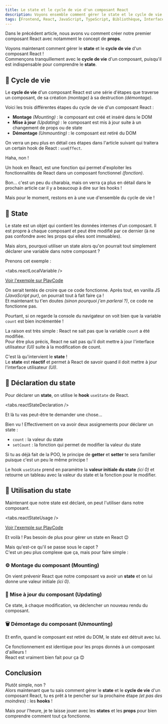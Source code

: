 ```yaml
---
title: Le state et le cycle de vie d'un composant React
description: Voyons ensemble comment gérer le state et le cycle de vie d'un composant React !
tags: [Frontend, React, JavaScript, TypeScript, Bibliothèque, Interface utilisateur (UI)]
---
```



Dans le précédent article, nous avons vu comment créer notre premier composant React avec notamment le concept de **props**.

Voyons maintenant comment gérer le **state** et le **cycle de vie** d'un composant React !  
Commençons tranquillement avec le **cycle de vie** d'un composant, puisqu'il est indispensable pour comprendre le **state**.

## 🔄 Cycle de vie

Le **cycle de vie** d'un composant React est une série d'étapes que traverse un composant, de sa création _(montage)_ à sa destruction _(démontage)_.

Voici les trois différentes étapes du cycle de vie d'un composant React :

- **Montage** _(Mounting)_ : le composant est créé et inséré dans le DOM
- **Mise à jour** _(Updating)_ : le composant est mis à jour suite à un changement de props ou de state
- **Démontage** _(Unmounting)_ : le composant est retiré du DOM

On verra un peu plus en détail ces étapes dans l'article suivant qui traitera un certain hook de React : `useEffect`.

<Callout type="question" title="Hook, comme le capitaine ? 🦜🏴‍☠️">
  Haha, non !

  Un hook en React, est une fonction qui permet d'exploiter les fonctionnalités de React dans un composant fonctionnel _(fonction)_.

  Bon... c'est un peu du charabia, mais on verra ça plus en détail dans le prochain article car il y a beaucoup à dire sur les hooks !
</Callout>

Mais pour le moment, restons en à une vue d'ensemble du cycle de vie !

## 🧠 State

Le state est un objet qui contient les données internes d'un composant.
Il est propre à chaque composant et peut être modifié par ce dernier (à ne pas confondre avec les props qui elles sont immuables).

Mais alors, pourquoi utiliser un state alors qu'on pourrait tout simplement déclarer une variable dans notre composant ?

Prenons cet exemple :

<tabs.reactLocalVariable />

[Voir l'exemple sur PlayCode](https://playcode.io/1940876)

On serait tentés de croire que ce code fonctionne. Après tout, en vanilla JS _(JavaScript pur)_, on pourrait tout à fait faire ça !  
Et maintenant tu t'en doutes _(sinon pourquoi j'en parlerai ?)_, ce code ne fonctionne pas.

Pourtant, si on regarde la console du navigateur on voit bien que la variable `count` est bien incrémentée !

La raison est très simple : React ne sait pas que la variable `count` a été modifiée.  
Pour être plus précis, React ne sait pas qu'il doit mettre à jour l'interface utilisateur _(UI)_ suite à la modification de count.

C'est là qu'intervient le **state** !  
Le **state** est **réactif** et permet à React de savoir quand il doit mettre à jour l'interface utilisateur _(UI)_.

## 📝 Déclaration du state

Pour déclarer un **state**, on utilise le **hook** `useState` de React.

<tabs.reactStateDeclaration />

Et là tu vas peut-être te demander une chose...

<Callout type="question" title="Ouh là... Pourquoi on a deux assignements ?">
  Bien vu ! Effectivement on va avoir deux assignements pour déclarer un state :

  - `count` : la valeur du state
  - `setCount` : la fonction qui permet de modifier la valeur du state

  Si tu as déjà fait de la POO, le principe de **getter** et **setter** te sera familier puisque c'est un peu le même principe !

  Le hook `useState` prend en paramètre la **valeur initiale du state** _(ici 0)_ et retourne un tableau avec la valeur du state et la fonction pour le modifier.
</Callout>

## 🔄 Utilisation du state

Maintenant que notre state est déclaré, on peut l'utiliser dans notre composant.

<tabs.reactStateUsage />

[Voir l'exemple sur PlayCode](https://playcode.io/1940705)

Et voilà ! Pas besoin de plus pour gérer un state en React 😉

Mais qu'est-ce qu'il se passe sous le capot ?  
C'est un peu plus complexe que ça, mais pour faire simple :

### ⚙️ Montage du composant (Mounting)

On vient prévenir React que notre composant va avoir un **state** et on lui donne une valeur initiale _(ici 0)_.

### 🔧 Mise à jour du composant (Updating)

Ce state, à chaque modification, va déclencher un nouveau rendu du composant.

### 🗑️ Démontage du composant (Unmounting)

Et enfin, quand le composant est retiré du DOM, le state est détruit avec lui.

Ce fonctionnement est identique pour les props donnés à un composant d'ailleurs !  
React est vraiment bien fait pour ça 😊

## Conclusion

Plutôt simple, non ?  
Alors maintenant que tu sais comment gérer le **state** et le **cycle de vie** d'un composant React, tu es prêt à te pencher sur la prochaine étape _(et pas des moindres)_ : les **hooks** !

Mais pour l'heure, je te laisse jouer avec les **states** et les **props** pour bien comprendre comment tout ça fonctionne.
